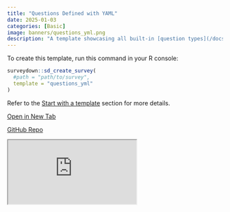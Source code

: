 ```yaml
---
title: "Questions Defined with YAML"
date: 2025-01-03
categories: [Basic]
image: banners/questions_yml.png
description: "A template showcasing all built-in [question types](/docs/question-types.html) using a YAML file."
---
```


To create this template, run this command in your R console:

```r
surveydown::sd_create_survey(
  #path = "path/to/survey",
  template = "questions_yml"
)
```

Refer to the [Start with a template](/docs/getting-started.html#start-with-a-template) section for more details.

::: {.d-flex .justify-content-center .flex-wrap .text-center}

[<i class="fas fa-external-link-alt"></i> Open in New Tab](https://surveydown3.shinyapps.io/questions_yml/){.template-button .m-1 style="width: 200px;"}

[<i class="fab fa-github"></i> GitHub Repo](https://github.com/surveydown-dev/template_questions_yml){.template-button .m-1 style="width: 200px;"}

:::

<div class="template-iframe-container">
<iframe src="https://surveydown3.shinyapps.io/questions_yml/" class="template-iframe"></iframe>
</div>
